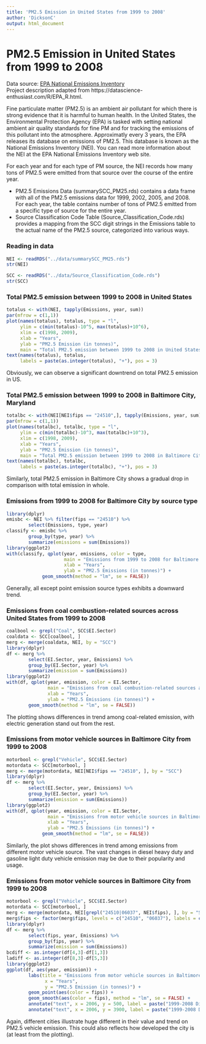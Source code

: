 ```yaml
---
title: 'PM2.5 Emission in United States from 1999 to 2008'
author: 'DicksonC'
output: html_document
---
```


# PM2.5 Emission in United States from 1999 to 2008
Data source: [EPA National Emissions Inventory](https://www.epa.gov/technical-air-pollution-resources)  
Project description adapted from https://datascience-enthusiast.com/R/EPA_R.html.  

Fine particulate matter (PM2.5) is an ambient air pollutant for which there is strong evidence that it is harmful to human health. In the United States, the Environmental Protection Agency (EPA) is tasked with setting national ambient air quality standards for fine PM and for tracking the emissions of this pollutant into the atmosphere. Approximatly every 3 years, the EPA releases its database on emissions of PM2.5. This database is known as the National Emissions Inventory (NEI). You can read more information about the NEI at the EPA National Emissions Inventory web site.  

For each year and for each type of PM source, the NEI records how many tons of PM2.5 were emitted from that source over the course of the entire year.  

* PM2.5 Emissions Data (summarySCC_PM25.rds) contains a data frame with all of the PM2.5 emissions data for 1999, 2002, 2005, and 2008. For each year, the table contains number of tons of PM2.5 emitted from a specific type of source for the entire year.  
* Source Classification Code Table (Source_Classification_Code.rds) provides a mapping from the SCC digit strings in the Emissions table to the actual name of the PM2.5 source, categorized into various ways.  

### Reading in data
```r
NEI <- readRDS("../data/summarySCC_PM25.rds")
str(NEI)
```
```r
SCC <- readRDS("../data/Source_Classification_Code.rds")
str(SCC)
```

### Total PM2.5 emission between 1999 to 2008 in United States
```r
totalus <- with(NEI, tapply(Emissions, year, sum))
par(mfrow = c(1,1))
plot(names(totalus), totalus, type = "l", 
     ylim = c(min(totalus)-10^5, max(totalus)+10^6),
     xlim = c(1998, 2009),
     xlab = "Years", 
     ylab = "PM2.5 Emission (in tonnes)", 
     main = "Total PM2.5 emission between 1999 to 2008 in United States")
text(names(totalus), totalus, 
     labels = paste(as.integer(totalus), "+"), pos = 3)
```
  
Obviously, we can observe a significant downtrend on total PM2.5 emission in US.  
  
### Total PM2.5 emission between 1999 to 2008 in Baltimore City, Maryland
```r
totalbc <- with(NEI[NEI$fips == "24510",], tapply(Emissions, year, sum))
par(mfrow = c(1,1))
plot(names(totalbc), totalbc, type = "l", 
     ylim = c(min(totalbc)-10^3, max(totalbc)+10^3),
     xlim = c(1998, 2009),
     xlab = "Years", 
     ylab = "PM2.5 Emission (in tonnes)", 
     main = "Total PM2.5 emission between 1999 to 2008 in Baltimore City, Maryland")
text(names(totalbc), totalbc, 
     labels = paste(as.integer(totalbc), "+"), pos = 3)
```
  
Similarly, total PM2.5 emission in Baltimore City shows a gradual drop in comparison with total emission in whole.  
  
### Emissions from 1999 to 2008 for Baltimore City by source type
```r
library(dplyr)
emisbc <- NEI %>% filter(fips == "24510") %>%
        select(Emissions, type, year)
classify <- emisbc %>% 
        group_by(type, year) %>%
        summarize(emissions = sum(Emissions))
library(ggplot2)
with(classify, qplot(year, emissions, color = type,
                     main = "Emissions from 1999 to 2008 for Baltimore City by source type",
                     xlab = "Years",
                     ylab = "PM2.5 Emissions (in tonnes)") + 
             geom_smooth(method = "lm", se = FALSE))
```
    
Generally, all except point emission source types exhibits a downward trend.  
  
### Emissions from coal combustion-related sources across United States from 1999 to 2008
```r
coalbool <- grepl("Coal", SCC$EI.Sector)
coaldata <- SCC[coalbool, ]
merg <- merge(coaldata, NEI, by = "SCC")
library(dplyr)
df <- merg %>%
        select(EI.Sector, year, Emissions) %>%
        group_by(EI.Sector, year) %>%
        summarize(emission = sum(Emissions))
library(ggplot2)
with(df, qplot(year, emission, color = EI.Sector,
               main = "Emissions from coal combustion-related sources across United States from 1999 to 2008",
               xlab = "Years",
               ylab = "PM2.5 Emissions (in tonnes)") +
        geom_smooth(method = "lm", se = FALSE))
```
  
The plotting shows differences in trend among coal-related emission, with electric generation stand out from the rest.  
  
### Emissions from motor vehicle sources in Baltimore City from 1999 to 2008
```r
motorbool <- grepl("Vehicle", SCC$EI.Sector)
motordata <- SCC[motorbool, ]
merg <- merge(motordata, NEI[NEI$fips == "24510", ], by = "SCC")
library(dplyr)
df <- merg %>%
        select(EI.Sector, year, Emissions) %>%
        group_by(EI.Sector, year) %>%
        summarize(emission = sum(Emissions))
library(ggplot2)
with(df, qplot(year, emission, color = EI.Sector,
               main = "Emissions from motor vehicle sources in Baltimore City from 1999 to 2008",
               xlab = "Years",
               ylab = "PM2.5 Emissions (in tonnes)") +
             geom_smooth(method = "lm", se = FALSE))
```
  
Similarly, the plot shows differences in trend among emissions from different motor vehicle source. The vast changes in diesel heavy duty and gasoline light duty vehicle emission may be due to their popularity and usage.  
  
### Emissions from motor vehicle sources in Baltimore City from 1999 to 2008
```r
motorbool <- grepl("Vehicle", SCC$EI.Sector)
motordata <- SCC[motorbool, ]
merg <- merge(motordata, NEI[grepl("24510|06037", NEI$fips), ], by = "SCC")
merg$fips <- factor(merg$fips, levels = c("24510", "06037"), labels = c("Baltimore City", "Los Angeles"))
library(dplyr)
df <- merg %>%
        select(fips, year, Emissions) %>%
        group_by(fips, year) %>%
        summarize(emission = sum(Emissions))
bcdiff <- as.integer(df[4,3]-df[1,3])
ladiff <- as.integer(df[8,3]-df[5,3])
library(ggplot2)
ggplot(df, aes(year, emission)) +
        labs(title = "Emissions from motor vehicle sources in Baltimore City from 1999 to 2008",
              x = "Years",
              y = "PM2.5 Emission (in tonnes)") +
        geom_point(aes(color = fips)) +
        geom_smooth(aes(color = fips), method = "lm", se = FALSE) +
        annotate("text", x = 2006, y = 500, label = paste("1999-2008 Diff =", bcdiff)) +
        annotate("text", x = 2006, y = 3900, label = paste("1999-2008 Diff =", ladiff))
```
  
Again, different cities illustrate huge different in their value and trend on PM2.5 vehicle emission. This could also reflects how developed the city is (at least from the plotting).
  